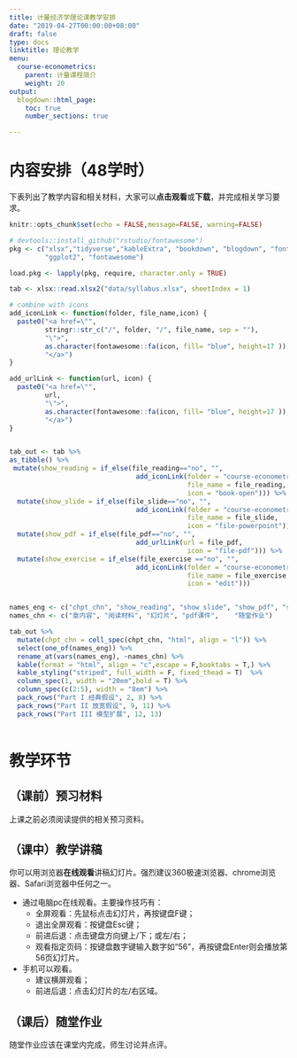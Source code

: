```yaml
---
title: 计量经济学理论课教学安排
date: "2019-04-27T00:00:00+08:00"
draft: false
type: docs
linktitle: 理论教学
menu:
  course-econometrics:
    parent: 计量课程简介
    weight: 20
output:
  blogdown::html_page:
    toc: true
    number_sections: true

---
```


# 内容安排（48学时）

下表列出了教学内容和相关材料，大家可以**点击观看**或**下载**，并完成相关学习要求。

```r
knitr::opts_chunk$set(echo = FALSE,message=FALSE, warning=FALSE)

# devtools::install_github("rstudio/fontawesome")
pkg <- c("xlsx","tidyverse","kableExtra", "bookdown", "blogdown", "fontawesome",
         "ggplot2", "fontawesome")

load.pkg <- lapply(pkg, require, character.only = TRUE)

```




```r
tab <- xlsx::read.xlsx2("data/syllabus.xlsx", sheetIndex = 1) 

# combine with icons
add_iconLink <- function(folder, file_name,icon) {
  paste0("<a href=\"", 
         stringr::str_c("/", folder, "/", file_name, sep = ""), 
         "\">", 
         as.character(fontawesome::fa(icon, fill= "blue", height=17 )), 
         "</a>") 
}

add_urlLink <- function(url, icon) {
  paste0("<a href=\"", 
         url, 
         "\">", 
         as.character(fontawesome::fa(icon, fill= "blue", height=17 )), 
         "</a>") 
}


tab_out <- tab %>%
as_tibble() %>%
 mutate(show_reading = if_else(file_reading=="no", "",
                                add_iconLink(folder = "course-econometrics",
                                             file_name = file_reading, 
                                             icon = "book-open"))) %>%
  mutate(show_slide = if_else(file_slide=="no", "",
                                add_iconLink(folder = "course-econometrics",
                                             file_name = file_slide, 
                                             icon = "file-powerpoint"))) %>%
  mutate(show_pdf = if_else(file_pdf=="no", "",
                                add_urlLink(url = file_pdf, 
                                             icon = "file-pdf"))) %>%
  mutate(show_exercise = if_else(file_exercise =="no", "", 
                                add_iconLink(folder = "course-econometrics",
                                             file_name = file_exercise, 
                                             icon = "edit"))) 


names_eng <- c("chpt_chn", "show_reading", "show_slide", "show_pdf", "show_exercise")
names_chn <- c("章内容", "阅读材料", "幻灯片", "pdf课件",    "随堂作业")

tab_out %>% 
  mutate(chpt_chn = cell_spec(chpt_chn, "html", align = "l")) %>%
  select(one_of(names_eng)) %>%
  rename_at(vars(names_eng), ~names_chn) %>%
  kable(format = "html", align = "c",escape = F,booktabs = T,) %>%
  kable_styling("striped", full_width = F, fixed_thead = T)  %>%
  column_spec(1, width = "20em",bold = T) %>%
  column_spec(c(2:5), width = "8em") %>%
  pack_rows("Part I 经典假设", 2, 8) %>%
  pack_rows("Part II 放宽假设", 9, 11) %>%
  pack_rows("Part III 模型扩展", 12, 13)
  

```



# 教学环节

## （课前）预习材料

上课之前必须阅读提供的相关预习资料。

## （课中）教学讲稿

你可以用浏览器**在线观看**讲稿幻灯片。强烈建议360极速浏览器、chrome浏览器、Safari浏览器中任何之一。

- 通过电脑pc在线观看。主要操作技巧有：
    - 全屏观看：先鼠标点击幻灯片，再按键盘F键；
    - 退出全屏观看：按键盘Esc键；
    - 前进后退：点击键盘方向键上/下；或左/右；
    - 观看指定页码：按键盘数字键输入数字如“56”，再按键盘Enter则会播放第56页幻灯片。
    

- 手机可以观看。
    - 建议横屏观看；
    - 前进后退：点击幻灯片的左/右区域。


## （课后）随堂作业

随堂作业应该在课堂内完成，师生讨论并点评。

<!---参考[阅读资料](/course-econometrics/reading/cht01-history/) --->
